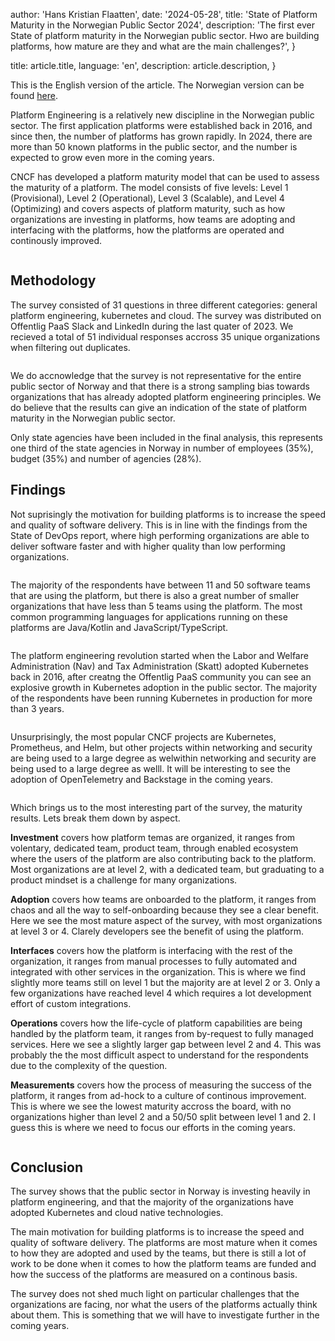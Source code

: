 
  author: 'Hans Kristian Flaatten',
  date: '2024-05-28',
  title: 'State of Platform Maturity in the Norwegian Public Sector 2024',
  description:
    'The first ever State of platform maturity in the Norwegian public sector. Hwo are building platforms, how mature are they and what are the main challenges?',
}

  title: article.title,
  language: 'en',
  description: article.description,
}


This is the English version of the article. The Norwegian version can be found [here](/artikkel/plattformmodenhet-2024).

Platform Engineering is a relatively new discipline in the Norwegian public sector. The first application platforms were established back in 2016, and since then, the number of platforms has grown rapidly. In 2024, there are more than 50 known platforms in the public sector, and the number is expected to grow even more in the coming years.

CNCF has developed a platform maturity model that can be used to assess the maturity of a platform. The model consists of five levels: Level 1 (Provisional), Level 2 (Operational), Level 3 (Scalable), and Level 4 (Optimizing) and covers aspects of platform maturity, such as how organizations are investing in platforms, how teams are adopting and interfacing with the platforms, how the platforms are operated and continously improved.

<Image src={maturityModel} alt="" />

## Methodology

The survey consisted of 31 questions in three different categories: general platform engineering, kubernetes and cloud. The survey was distributed on Offentlig PaaS Slack and LinkedIn during the last quater of 2023. We recieved a total of 51 individual responses accross 35 unique organizations when filtering out duplicates.

<Image src={respondents} alt="" />

We do accnowledge that the survey is not representative for the entire public sector of Norway and that there is a strong sampling bias towards organizations that has already adopted platform engineering principles. We do believe that the results can give an indication of the state of platform maturity in the Norwegian public sector.

Only state agencies have been included in the final analysis, this represents one third of the state agencies in Norway in number of employees (35%), budget (35%) and number of agencies (28%).

## Findings

Not suprisingly the motivation for building platforms is to increase the speed and quality of software delivery. This is in line with the findings from the State of DevOps report, where high performing organizations are able to deliver software faster and with higher quality than low performing organizations.

<Image src={motivation} alt="" />

The majority of the respondents have between 11 and 50 software teams that are using the platform, but there is also a great number of smaller organizations that have less than 5 teams using the platform. The most common programming languages for applications running on these platforms are Java/Kotlin and JavaScript/TypeScript.

<Image src={teams} alt="" />

The platform engineering revolution started when the Labor and Welfare Administration (Nav) and Tax Administration (Skatt) adopted Kubernetes back in 2016, after creatng the Offentlig PaaS community you can see an explosive growth in Kubernetes adoption in the public sector. The majority of the respondents have been running Kubernetes in production for more than 3 years.

<Image src={years} alt="" />

Unsurprisingly, the most popular CNCF projects are Kubernetes, Prometheus, and Helm, but other projects within networking and security are being used to a large degree as welwithin networking and security are being used to a large degree as welll. It will be interesting to see the adoption of OpenTelemetry and Backstage in the coming years.

<Image src={tech} alt="" />

Which brings us to the most interesting part of the survey, the maturity results. Lets break them down by aspect.

**Investment** covers how platform temas are organized, it ranges from volentary, dedicated team, product team, through enabled ecosystem where the users of the platform are also contributing back to the platform. Most organizations are at level 2, with a dedicated team, but graduating to a product mindset is a challenge for many organizations.

**Adoption** covers how teams are onboarded to the platform, it ranges from chaos and all the way to self-onboarding because they see a clear benefit. Here we see the most mature aspect of the survey, with most organizations at level 3 or 4. Clarely developers see the benefit of using the platform.

**Interfaces** covers how the platform is interfacing with the rest of the organization, it ranges from manual processes to fully automated and integrated with other services in the organization. This is where we find slightly more teams still on level 1 but the majority are at level 2 or 3. Only a few organizations have reached level 4 which requires a lot development effort of custom integrations.

**Operations** covers how the life-cycle of platform capabilities are being handled by the platform team, it ranges from by-request to fully managed services. Here we see a slightly larger gap between level 2 and 4. This was probably the the most difficult aspect to understand for the respondents due to the complexity of the question.

**Measurements** covers how the process of measuring the success of the platform, it ranges from ad-hock to a culture of continous improvement. This is where we see the lowest maturity accross the board, with no organizations higher than level 2 and a 50/50 split between level 1 and 2. I guess this is where we need to focus our efforts in the coming years.

<Image src={maturity} alt="" />

## Conclusion

The survey shows that the public sector in Norway is investing heavily in platform engineering, and that the majority of the organizations have adopted Kubernetes and cloud native technologies.

The main motivation for building platforms is to increase the speed and quality of software delivery. The platforms are most mature when it comes to how they are adopted and used by the teams, but there is still a lot of work to be done when it comes to how the platform teams are funded and how the success of the platforms are measured on a continous basis.

The survey does not shed much light on particular challenges that the organizations are facing, nor what the users of the platforms actually think about them. This is something that we will have to investigate further in the coming years.
